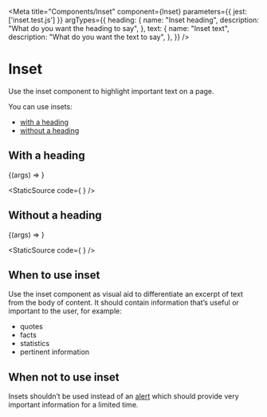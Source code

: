 
<Meta
    title="Components/Inset"
    component={Inset}
    parameters={{
        jest: ['inset.test.js']
    }}
    argTypes={{
        heading: {
            name: "Inset heading",
            description: "What do you want the heading to say",
        },
        text: {
            name: "Inset text",
            description: "What do you want the text to say",
        },
    }}
/>

# Inset

Use the inset component to highlight important text on a page.

You can use insets:

- [with a heading](#with-a-heading)
- [without a heading](#without-a-heading)

## With a heading

<Canvas>
    <Story
        name="Inset"
        args={{
            heading: "There are over 260 grit bins.",
            text: "Use the salt in the grit bins provided by us to clear snow and ice from public roads and pavements. It's illegal and irresponsible to use this salt on your private property and driveways.",
        }}
    >
        {(args) => <Inset {...args} />}
    </Story>
</Canvas>

<StaticSource code={
    <Inset
        heading="There are over 260 grit bins."
        text="Use the salt in the grit bins provided by us to clear snow and ice from public roads and pavements. It's illegal and irresponsible to use this salt on your private property and driveways."
    />
} />

## Without a heading

<Canvas>
    <Story
        name="Inset without heading"
        args={{
            text: "It can only be completed if you have already been assessed as needing care and support.",
        }}
    >
        {(args) => <Inset {...args} />}
    </Story>
</Canvas>

<StaticSource code={
    <Inset
        text="It can only be completed if you have already been assessed as needing care and support."
    />
} />

## When to use inset

Use the inset component as visual aid to differentiate an excerpt of text from the body of content. It should contain information that’s useful or important to the user, for example:

- quotes
- facts
- statistics
- pertinent information

## When not to use inset

Insets shouldn’t be used instead of an [alert](?path=/docs/components-alert--info) which should provide very important information for a limited time.
